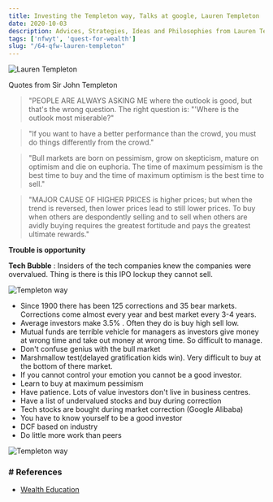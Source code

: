 ```yaml
---
title: Investing the Templeton way, Talks at google, Lauren Templeton
date: 2020-10-03
description: Advices, Strategies, Ideas and Philosophies from Lauren Templeton
tags: ['nfwyt', 'quest-for-wealth']
slug: "/64-qfw-lauren-templeton"
---
```


![Lauren Templeton](./templeton1.jpeg)

Quotes from Sir John Templeton
> "PEOPLE ARE ALWAYS ASKING ME where the outlook is good, but that's the wrong question. The right question is: "'Where is the outlook most miserable?" 

> "lf you want to have a better performance than the crowd, you must do things differently from the crowd." 

> "Bull markets are born on pessimism, grow on skepticism, mature on optimism and die on euphoria. The time of maximum pessimism is the best time to buy and the time of maximum optimism is the best time to sell." 

> "MAJOR CAUSE OF HIGHER PRICES is higher prices; but when the trend is reversed, then lower prices lead to still lower prices. To buy when others are despondently selling and to sell when others are avidly buying requires the greatest fortitude and pays the greatest ultimate rewards." 

**Trouble is opportunity**     

**Tech Bubble** : Insiders of the tech companies knew the companies were overvalued. Thing is there is this IPO lockup they cannot sell. 

![Templeton way](./templeton2.jpeg)

* Since 1900 there has been 125 corrections and 35 bear markets. Corrections come almost every year and best market every 3-4 years. 
* Average investors make 3.5% . Often they do is buy high sell low. 
* Mutual funds are terrible vehicle for managers as investors give money at wrong time and take out money at wrong time. So difficult to manage. 
* Don't confuse genius with the bull market
* Marshmallow test(delayed gratification kids win). Very difficult to buy at the bottom of there market. 
* If you cannot control your emotion you cannot be a good investor.
* Learn to buy at maximum pessimism
* Have patience. Lots of value investors don't live in business centres. 
* Have a list of undervalued stocks and buy during correction 
* Tech stocks are bought during market correction (Google Alibaba)
* You have to know yourself to be a good investor
* DCF based on industry
* Do little more work than peers

![Templeton way](./templeton3.jpeg)


### # References
* [Wealth Education](../40-wealth-education)